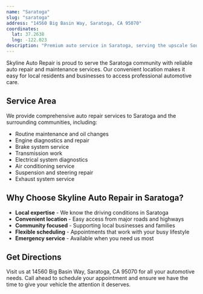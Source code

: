 ```yaml
---
name: "Saratoga"
slug: "saratoga"
address: "14560 Big Basin Way, Saratoga, CA 95070"
coordinates:
  lat: 37.2638
  lng: -122.023
description: "Premium auto service in Saratoga, serving the upscale South Bay community."
---
```


Skyline Auto Repair is proud to serve the Saratoga community with reliable auto repair and maintenance services. Our convenient location makes it easy for local residents and businesses to access professional automotive care.

## Service Area

We provide comprehensive auto repair services to Saratoga and the surrounding communities, including:

- Routine maintenance and oil changes
- Engine diagnostics and repair
- Brake system service
- Transmission work
- Electrical system diagnostics
- Air conditioning service
- Suspension and steering repair
- Exhaust system service

## Why Choose Skyline Auto Repair in Saratoga?

- **Local expertise** - We know the driving conditions in Saratoga
- **Convenient location** - Easy access from major roads and highways
- **Community focused** - Supporting local businesses and families
- **Flexible scheduling** - Appointments that work with your busy lifestyle
- **Emergency service** - Available when you need us most

## Get Directions

Visit us at 14560 Big Basin Way, Saratoga, CA 95070 for all your automotive needs. Call ahead to schedule your appointment and ensure we have the time to give your vehicle the attention it deserves.